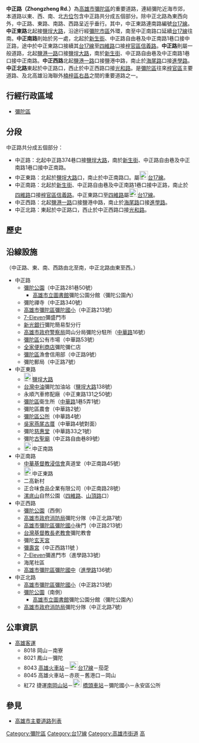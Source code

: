 {{refimprove|time=2014-02-02}}
{{Otheruses|中正路|other=同名或類似名的其它條目描述}}
{{Infobox TwRoad2|
|bgcolorh=DARKGREEN
|colorh=white
|code=
|name=中正東路
|enname=Zhongzheng E. Rd.
|level=省道[[File:TW_PHW17.svg|23px]]
|length=
|sec=
|lastext=
|line=
|start=[[鹽埕大路|鹽埕大路]]
|end=中正南路
|junc=[[中華路_(彌陀區)|中華路]]
|img=
|cap=
|size=
|left=鹽埕大路
|right=中正南路
|leftlink=鹽埕大路
|leftdirection=N
|rightlink=中正路 (彌陀區)
|rightdirection=S
|SN=[[台17線|台17線]]<br>（[[鹽埕大路|鹽埕大路]]－'''中正東路'''－中正南路）
|SNtype=ph
|SNNum=17
|SN2=
|SN2type=
|SN2Num=
|SN3=
|SN3type=
|SN3Num=
}}
'''中正路（Zhongzheng Rd.）'''為[[高雄市|高雄市]][[彌陀區|彌陀區]]的重要道路，連結彌陀近海市郊，本道路以東、西、南、北[[方位|方位]]包含中正路共分成五個部分。除中正北路為東西向外，中正路、東路、南路、西路呈近乎垂行。其中，中正東路連南路編號[[台17線|台17線]]。'''中正東路'''北起接[[鹽埕大路_(彌陀區)|鹽埕大路]]，沿途行經[[彌陀區|彌陀市區]]外環，南至中正南路口延續[[台17線|台17線]]往南。'''中正南路'''則始於另一處，北起於[[新生街_(彌陀區)|新生街]]、中正路自由巷及中正南路1巷口接中正路，途中於中正東路口接續其[[台17線|台17線]]至[[四維路_(彌陀區)|四維路]]口接[[梓官區|梓官區]][[信義路_(梓官區)|信義路]]。'''中正路'''則屬一般道路，北起[[鹽港路_(彌陀區)|鹽港一路]]口接[[鹽埕大路_(彌陀區)|鹽埕大路]]，南於[[新生街_(彌陀區)|新生街]]、中正路自由巷及中正南路1巷口接中正南路。'''中正西路'''北起[[鹽港路_(彌陀區)|鹽港一路]]口接鹽港中路，南止於[[海尾路_(彌陀區)|海尾路]]口接[[進學路_(彌陀區)|進學路]]。'''中正北路'''東起於中正路口，西止於中正西路口接[[光和路_(彌陀區)|光和路]]。是[[彌陀區|彌陀區]]往來[[梓官區|梓官區]]主要道路、及北高雄沿海聯外[[楠梓區|楠梓區]][[右昌|右昌]]之間的重要道路之一。
{{Infobox TwRoad2|
|bgcolorh=DARKGREEN
|colorh=white
|code=
|name=中正路<small>（含南路）</small>
|enname=Zhongzheng Rd.
|level=部分省道[[File:TW_PHW17.svg|23px]]
|length=
|sec=路<small>（[[彌陀區|彌陀區]]）</small><br>南路<small>（[[彌陀區|彌陀區]]）</small>
|lastext=
|line=
|start=[[鹽港路_(彌陀區)|鹽港一路]]
|end=[[四維路_(彌陀區)|四維路]]、[[山頂路_(彌陀區)|山頂路]]
|junc=[[中華路_(彌陀區)|中華路]]、[[中山路_(彌陀區)|中山路]]、<br>中正東路
|img=
|cap=
|size=
|left=鹽埕大路
|right=信義路
|leftlink=鹽埕大路
|leftdirection=N
|rightlink=信義路 (梓官區)
|rightdirection=S
|SN=[[台17線|台17線]]<br>（中正東路－'''中正南路'''－[[信義路_(梓官區)|信義路]]）
|SNtype=ph
|SNNum=17
|SN2=
|SN2type=
|SN2Num=
|SN3=
|SN3type=
|SN3Num=
}}

== 行經行政區域 ==
* [[彌陀區|彌陀區]]
{{Infobox TwRoad2|
|bgcolorh=DARKGREEN
|colorh=white
|code=
|name=中正西路
|enname=Zhongzheng W. Rd.
|level=一般道路
|length=
|sec=
|lastext=
|line=
|start=[[鹽港路_(彌陀區)|鹽港一路]]
|end=[[海尾路_(彌陀區)|海尾路]]
|junc=中正北路、[[光和路_(彌陀區)|光和路]]、<br>[[中山路_(彌陀區)|中山路]]、[[新生街_(彌陀區)|新生街]]
|img=
|cap=
|size=
|left=鹽港中路
|right=進學路
|leftlink=鹽港路 (彌陀區)
|leftdirection=N
|rightlink=進學路 (彌陀區)
|rightdirection=S
|SN=
|SNtype=
|SNNum=
|SN2=
|SN2type=
|SN2Num=
|SN3=
|SN3type=
|SN3Num=
}}

== 分段 ==
中正路共分成五個部分：
* 中正路：北起中正路374巷口接[[鹽埕大路_(彌陀區)|鹽埕大路]]，南於[[新生街_(彌陀區)|新生街]]、中正路自由巷及中正南路1巷口接中正南路。
* 中正東路：北起於[[鹽埕大路_(彌陀區)|鹽埕大路]]口，南止於中正南路口。屬[[File:TW_PHW17.svg|23px]][[台17線|台17線]]。
* 中正南路：北起於[[新生街_(彌陀區)|新生街]]、中正路自由巷及中正南路1巷口接中正路，南止於[[四維路_(彌陀區)|四維路]]口接[[梓官區|梓官區]][[信義路_(梓官區)|信義路]]。中正東路口至[[四維路_(彌陀區)|四維路]]屬[[File:TW_PHW17.svg|23px]][[台17線|台17線]]。
* 中正西路：北起[[鹽港路_(彌陀區)|鹽港一路]]口接鹽港中路，南止於[[海尾路_(彌陀區)|海尾路]]口接[[進學路_(彌陀區)|進學路]]。
* 中正北路：東起於中正路口，西止於中正西路口接[[光和路_(彌陀區)|光和路]]。
{{Infobox TwRoad2|
|bgcolorh=DARKGREEN
|colorh=white
|code=
|name=中正北路
|enname=Zhongzheng N. Rd.
|level=一般道路
|length=
|sec=
|lastext=
|line=
|start=中正路
|end=中正西路
|junc=
|img=
|cap=
|size=
|left=光和路
|right= 
|leftlink=光和路 (彌陀區)
|leftdirection=W
|rightlink=
|rightdirection=
|SN=
|SNtype=
|SNNum=
|SN2=
|SN2type=
|SN2Num=
|SN3=
|SN3type=
|SN3Num=
}}

== 歷史 ==
{{expand-section}}

== 沿線設施 ==
（中正路、東、南、西路由北至南，中正北路由東至西。）
* 中正路
** [[彌陀公園|彌陀公園]]（中正路281巷50號）
*** [[高雄市立圖書館|高雄市立圖書館]]彌陀公園分館（彌陀公園內）
** 彌陀禪寺（中正路340號）
** [https://web.archive.org/web/20140106063632/http://www.mtp.ks.edu.tw/ 高雄市彌陀區彌陀國小]（中正路213號）
** [[7-Eleven|7-Eleven]]彌盛門市
** [[新光商業銀行|新光銀行]]彌陀簡易型分行
** [[高雄市政府警察局|高雄市政府警察局]]岡山分局彌陀分駐所（[[中華路_(彌陀區)|中華路]]16號）
** [[彌陀區|彌陀區]]公有市場（中華路53號）
** [[全家便利商店|全家便利商店]]彌陀彌仁店
** [[彌陀區|彌陀區]]漁會信用部（中正路9號）
** 彌陀郵局（中正路7號）
* 中正東路
** [[File:TW_PHW17.svg|23px]][[鹽埕大路|鹽埕大路]]
** [[台灣中油|台灣中油]]彌陀加油站（[[鹽埕大路_(彌陀區)|鹽埕大路]]138號）
** 永順汽車修配廠（中正東路131之50號）
** [[彌陀區|彌陀區]]衛生所（[[中華路_(彌陀區)|中華路]]1巷5弄1號）
** 彌陀區農會（中華路2號）
** [http://www.mituo.gov.tw/ 彌陀區公所]{{Wayback|url=http://www.mituo.gov.tw/ |date=20100228162220 }}（中華路4號）
** [[吳家燕尾古厝|吳家燕尾古厝]]（中華路4號對面）
** 彌陀[[慈惠堂|慈惠堂]]（中華路33之1號）
** 彌陀[[古聖廟|古聖廟]]（中正路自由巷89號）
** [[File:TW_PHW17.svg|23px]]中正南路
* 中正南路
** [[中華基督教浸信會聯會|中華基督教浸信會]]真道堂（中正南路45號）
** [[File:TW_PHW17.svg|23px]]中正東路
** 二高新村
** 正合味食品企業有限公司（中正南路28號）
** [[漯底山|漯底山]]自然公園（[[四維路_(彌陀區)|四維路]]、[[山頂路_(彌陀區)|山頂路]]口）
* 中正西路
** [[彌陀公園|彌陀公園]]（西側）
** [[高雄市政府消防局|高雄市政府消防局]]彌陀分隊（中正北路7號）
** [https://web.archive.org/web/20140106063632/http://www.mtp.ks.edu.tw/ 高雄市彌陀區彌陀國小]後門（中正路213號）
** [[台灣基督教長老教會|台灣基督教長老教會]]彌陀教會
** 彌陀[[玄天宮|玄天宮]]
** [[彌壽宮|彌壽宮]]（中正西路11號 ）
** [[7-Eleven|7-Eleven]]彌進門市（進學路33號）
** 海尾社區
** [http://www.mtm.ks.edu.tw/ 高雄市彌陀區彌陀國中]{{Wayback|url=http://www.mtm.ks.edu.tw/ |date=20120729003646 }}（[[進學路_(彌陀區)|進學路]]136號）
* 中正北路
** [https://web.archive.org/web/20140106063632/http://www.mtp.ks.edu.tw/ 高雄市彌陀區彌陀國小]（中正路213號）
** [[彌陀公園|彌陀公園]]（南側）
*** [[高雄市立圖書館|高雄市立圖書館]]彌陀公園分館（彌陀公園內）
** [[高雄市政府消防局|高雄市政府消防局]]彌陀分隊（中正北路7號）

== 公車資訊 ==
* [[高雄客運|高雄客運]]
** 8018 岡山－南寮
** 8021 鳳山－彌陀
** 8043 [[高雄火車站|高雄火車站]]－[[File:TW_PHW17.svg|23px]][[台17線|台17線]]－茄萣
** 8045 高雄火車站－赤崁－舊港口－岡山
** 紅72 <!-- 注释出：[[File:Kaohsiung_Metro_Logo(Logo_Only).svg|23px]] -->捷運[[南岡山站|南岡山站]]－[[File:ROC_Taiwan_Railways_Administration_Logo.svg|23px]]<!-- 注释出：[[File:Kaohsiung_Metro_Logo(Logo_Only).svg|23px]] -->[[橋頭車站_(台灣)|橋頭車站]]－彌陀國小－永安區公所

== 參見 ==
* [[高雄市主要道路列表|高雄市主要道路列表]]

{{高雄市重要道路}}

{{DEFAULTSORT:Jhongjheng}}
[[Category:彌陀區|Category:彌陀區]]
[[Category:台17線|Category:台17線]]
[[Category:高雄市街道|Category:高雄市街道]]
[[Category:以蔣中正命名的道路|高]]